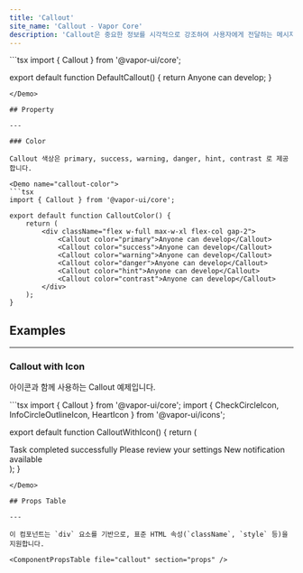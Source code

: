 ```yaml
---
title: 'Callout'
site_name: 'Callout - Vapor Core'
description: 'Callout은 중요한 정보를 시각적으로 강조하여 사용자에게 전달하는 메시지 컴포넌트입니다.'
---
```


<Demo name="default-callout">
```tsx
import { Callout } from '@vapor-ui/core';

export default function DefaultCallout() {
    return <Callout color="primary">Anyone can develop</Callout>;
}
```
</Demo>

## Property

---

### Color

Callout 색상은 primary, success, warning, danger, hint, contrast 로 제공합니다.

<Demo name="callout-color">
```tsx
import { Callout } from '@vapor-ui/core';

export default function CalloutColor() {
    return (
        <div className="flex w-full max-w-xl flex-col gap-2">
            <Callout color="primary">Anyone can develop</Callout>
            <Callout color="success">Anyone can develop</Callout>
            <Callout color="warning">Anyone can develop</Callout>
            <Callout color="danger">Anyone can develop</Callout>
            <Callout color="hint">Anyone can develop</Callout>
            <Callout color="contrast">Anyone can develop</Callout>
        </div>
    );
}
```
</Demo>

## Examples

---

### Callout with Icon

아이콘과 함께 사용하는 Callout 예제입니다.

<Demo name="callout-with-icon">
```tsx
import { Callout } from '@vapor-ui/core';
import { CheckCircleIcon, InfoCircleOutlineIcon, HeartIcon } from '@vapor-ui/icons';

export default function CalloutWithIcon() {
    return (
        <div className="flex w-full max-w-xl flex-col gap-2">
            <Callout color="success">
                <CheckCircleIcon />
                Task completed successfully
            </Callout>
            <Callout color="warning">
                <InfoCircleOutlineIcon />
                Please review your settings
            </Callout>
            <Callout color="primary">
                <HeartIcon />
                New notification available
            </Callout>
        </div>
    );
}
```
</Demo>

## Props Table

---

이 컴포넌트는 `div` 요소를 기반으로, 표준 HTML 속성(`className`, `style` 등)을 지원합니다.

<ComponentPropsTable file="callout" section="props" />
